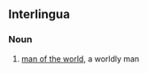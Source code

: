 ==Interlingua==
===Noun===
{{head|ia|noun|head=[[homine]] del [[mundo]]}}

# [[man of the world]], a worldly man